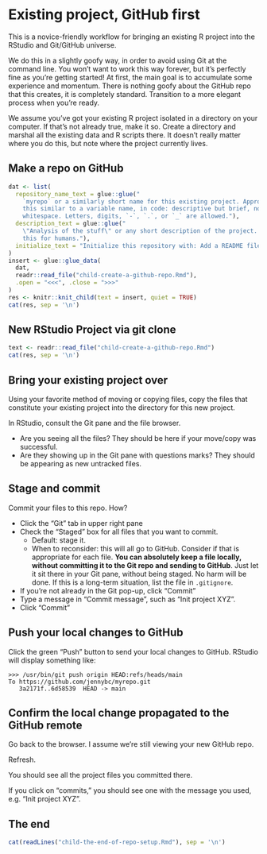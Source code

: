 # Existing project, GitHub first {#existing-github-first}

This is a novice-friendly workflow for bringing an existing R project into the RStudio and Git/GitHub universe.

We do this in a slightly goofy way, in order to avoid using Git at the command line.
You won't want to work this way forever, but it's perfectly fine as you're getting started!
At first, the main goal is to accumulate some experience and momentum.
There is nothing goofy about the GitHub repo that this creates, it is completely standard.
Transition to a more elegant process when you're ready.

We assume you've got your existing R project isolated in a directory on your computer.
If that's not already true, make it so.
Create a directory and marshal all the existing data and R scripts there.
It doesn't really matter where you do this, but note where the project currently lives.

## Make a repo on GitHub

```r
dat <- list(
  repository_name_text = glue::glue("
    `myrepo` or a similarly short name for this existing project. Approach \\
    this similar to a variable name, in code: descriptive but brief, no \\
    whitespace. Letters, digits, `-`, `.`, or `_` are allowed."),
  description_text = glue::glue("
    \"Analysis of the stuff\" or any short description of the project. Write \\
    this for humans."),
  initialize_text = "Initialize this repository with: Add a README file."
)
insert <- glue::glue_data(
  dat,
  readr::read_file("child-create-a-github-repo.Rmd"),
  .open = "<<<", .close = ">>>"
)
res <- knitr::knit_child(text = insert, quiet = TRUE)
cat(res, sep = '\n')
```

## New RStudio Project via git clone

```r
text <- readr::read_file("child-create-a-github-repo.Rmd")
cat(res, sep = '\n')
```

## Bring your existing project over

Using your favorite method of moving or copying files, copy the files that constitute your existing project into the directory for this new project.

In RStudio, consult the Git pane and the file browser.

  * Are you seeing all the files? They should be here if your move/copy was successful.
  * Are they showing up in the Git pane with questions marks? They should be appearing as new untracked files.
  
## Stage and commit

Commit your files to this repo. How?

  * Click the "Git" tab in upper right pane
  * Check the "Staged" box for all files that you want to commit.
    - Default: stage it.
    - When to reconsider: this will all go to GitHub. Consider if that is
      appropriate for each file. **You can absolutely keep a file locally,
      without committing it to the Git repo and sending to GitHub**. Just let it
      sit there in your Git pane, without being staged. No harm will be done. If
      this is a long-term situation, list the file in `.gitignore`.
  * If you're not already in the Git pop-up, click "Commit"
  * Type a message in "Commit message", such as "Init project XYZ".
  * Click "Commit"

## Push your local changes to GitHub

Click the green "Push" button to send your local changes to GitHub.
RStudio will display something like:

```console
>>> /usr/bin/git push origin HEAD:refs/heads/main
To https://github.com/jennybc/myrepo.git
   3a2171f..6d58539  HEAD -> main
```

## Confirm the local change propagated to the GitHub remote

Go back to the browser.
I assume we're still viewing your new GitHub repo.

Refresh.

You should see all the project files you committed there.

If you click on "commits," you should see one with the message you used, e.g. "Init project XYZ".

## The end

```r
cat(readLines("child-the-end-of-repo-setup.Rmd"), sep = '\n')
```
